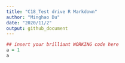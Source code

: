 ```yaml
---
title: "C18_Test drive R Markdown"
author: "Minghao Du"
date: "2020/11/2"
output: github_document
---
```


```r
## insert your brilliant WORKING code here
a = 1
a
```

